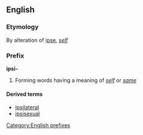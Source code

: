 ==English==

===Etymology===
By alteration of {{etyl|la}} [[ipse]], ''[[self]]''

===Prefix===
'''ipsi-'''

# Forming words having a meaning of ''[[self]]'' or ''[[same]]''

====Derived terms====
* [[ipsilateral]]
* [[ipsisexual]]
<!-- any others? -->

[[Category:English prefixes]]
